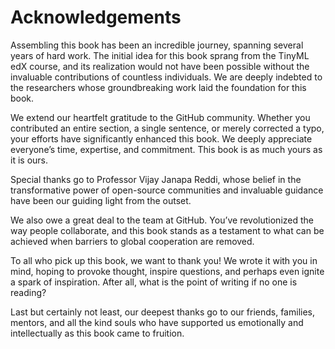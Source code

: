 # Acknowledgements {.unnumbered}

Assembling this book has been an incredible journey, spanning several years of hard work. The initial idea for this book sprang from the TinyML edX course, and its realization would not have been possible without the invaluable contributions of countless individuals. We are deeply indebted to the researchers whose groundbreaking work laid the foundation for this book.

We extend our heartfelt gratitude to the GitHub community. Whether you contributed an entire section, a single sentence, or merely corrected a typo, your efforts have significantly enhanced this book. We deeply appreciate everyone's time, expertise, and commitment. This book is as much yours as it is ours.

Special thanks go to Professor Vijay Janapa Reddi, whose belief in the transformative power of open-source communities and invaluable guidance have been our guiding light from the outset.

We also owe a great deal to the team at GitHub. You've revolutionized the way people collaborate, and this book stands as a testament to what can be achieved when barriers to global cooperation are removed.

To all who pick up this book, we want to thank you! We wrote it with you in mind, hoping to provoke thought, inspire questions, and perhaps even ignite a spark of inspiration. After all, what is the point of writing if no one is reading?

Last but certainly not least, our deepest thanks go to our friends, families, mentors, and all the kind souls who have supported us emotionally and intellectually as this book came to fruition.
